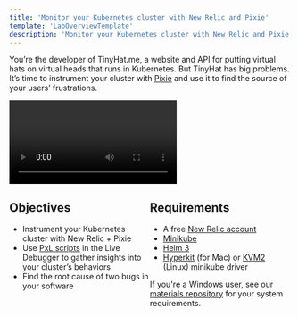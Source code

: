 ```yaml
---
title: 'Monitor your Kubernetes cluster with New Relic and Pixie'
template: 'LabOverviewTemplate'
description: 'Monitor your Kubernetes cluster with New Relic and Pixie'
---
```


<Intro>

You’re the developer of TinyHat.me, a website and API for putting virtual hats on virtual heads that runs in Kubernetes. But TinyHat has big problems. It’s time to instrument your cluster with [Pixie](https://docs.newrelic.com/docs/auto-telemetry-pixie/get-started-auto-telemetry-pixie/) and use it to find the source of your users’ frustrations.

<Video id="Z9a7jPrkxzE" type="youtube"/>

</Intro>

<div style="display: flex;">

<div style="flex: 1;">

## Objectives

- Instrument your Kubernetes cluster with New Relic + Pixie
- Use [PxL scripts](https://docs.pixielabs.ai/reference/pxl/) in the Live Debugger to gather insights into your cluster’s behaviors
- Find the root cause of two bugs in your software

</div>

<div style="flex: 1;">

## Requirements

- A free [New Relic account](https://newrelic.com/signup?utm_source=developer-site)
- [Minikube](https://v1-18.docs.kubernetes.io/docs/tasks/tools/install-minikube/)
- [Helm 3](https://helm.sh/docs/intro/install/)
- [Hyperkit](https://minikube.sigs.k8s.io/docs/drivers/hyperkit/) (for Mac) or [KVM2](https://minikube.sigs.k8s.io/docs/drivers/kvm2/) (Linux) minikube driver

<Callout variant="important">

If you're a Windows user, see our [materials repository](https://github.com/newrelic-experimental/pixie-lab-materials#requirements-for-windows-users) for your system requirements.

</Callout>

</div>

</div>

<br />
